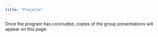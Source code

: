 ```yaml
---
title: "Projects"
---
```


Once the program has concluded, copies of the group presentations will appear on this page.
